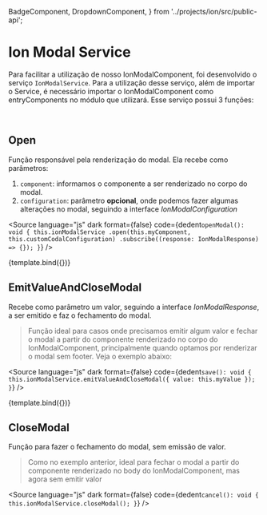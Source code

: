 
  BadgeComponent,
  DropdownComponent,
} from '../projects/ion/src/public-api';

<Meta title="Ion/Data Display/Modal" component={OpenModalButtonComponent} />


# Ion Modal Service

Para facilitar a utilização de nosso IonModalComponent, foi desenvolvido o serviço `IonModalService`. Para a utilização desse serviço, além de importar o Service, é necessário importar o IonModalComponent como entryComponents no módulo que utilizará.
Esse serviço possui 3 funções:

<br />

## Open

Função responsável pela renderização do modal. Ela recebe como parâmetros:

1. `component`: informamos o componente a ser renderizado no corpo do modal.
2. `configuration`: parâmetro **opcional**, onde podemos fazer algumas alterações no modal, seguindo a interface _IonModalConfiguration_

<Source
  language="js"
  dark
  format={false}
  code={dedent`
    openModal(): void {
      this.ionModalService
        .open(this.myComponent, this.customCodalConfiguration)
        .subscribe((response: IonModalResponse) => {});
    }
`}
/>

<Canvas>
  <Story
    name="Service"
    height="350px"
    args={{
      componentToBody: SelectMockComponent,
    }}
    decorators={[
      moduleMetadata({
        declarations: [
          ButtonComponent,
          IonIconComponent,
          IonModalComponent,
          SelectMockComponent,
          BadgeComponent,
          DropdownComponent,
        ],
        providers: [IonModalService],
        imports: [CommonModule, FormsModule],
        entryComponents: [IonModalComponent, SelectMockComponent],
      }),
    ]}
  >
    {template.bind({})}
  </Story>
</Canvas>

<br />

## EmitValueAndCloseModal

Recebe como parâmetro um valor, seguindo a interface _IonModalResponse_, a ser emitido e faz o fechamento do modal.

> Função ideal para casos onde precisamos emitir algum valor e fechar o modal a partir do componente renderizado no corpo do IonModalComponent, principalmente quando optamos por renderizar o modal sem footer. Veja o exemplo abaixo:

<Source
  language="js"
  dark
  format={false}
  code={dedent`
    save(): void {
      this.ionModalService.emitValueAndCloseModal({ value: this.myValue });
    }
`}
/>

<Canvas>
  <Story
    name="Service - Modal Without Footer"
    height="350px"
    args={{
      componentToBody: InputMockComponent,
      modalConfig: {
        footer: {
          hide: true,
        },
      },
    }}
    decorators={[
      moduleMetadata({
        declarations: [
          ButtonComponent,
          IonIconComponent,
          IonModalComponent,
          InputMockComponent,
          BadgeComponent,
          DropdownComponent,
        ],
        providers: [IonModalService],
        imports: [CommonModule, FormsModule],
        entryComponents: [IonModalComponent, InputMockComponent],
      }),
    ]}
  >
    {template.bind({})}
  </Story>
</Canvas>

<br />

## CloseModal

Função para fazer o fechamento do modal, sem emissão de valor.

> Como no exemplo anterior, ideal para fechar o modal a partir do componente renderizado no body do IonModalComponent, mas agora sem emitir valor

<Source
  language="js"
  dark
  format={false}
  code={dedent`
    cancel(): void {
      this.ionModalService.closeModal();
    }
`}
/>
